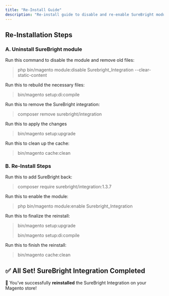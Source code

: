 ```yaml
---
title: "Re-Install Guide"
description: "Re-install guide to disable and re-enable SureBright module for Magento."
---
```


## Re-Installation Steps

### A. Uninstall SureBright module

<Accordion title=" Turn Off SureBright Integration">
  Run this command to disable the module and remove old files:

  > php bin/magento module:disable Surebright_Integration --clear-static-content
</Accordion>

<Accordion title=" Rebuild Code" iconType="duotone">
  Run this to rebuild the necessary files:

  > bin/magento setup:di:compile
</Accordion>

<Accordion title=" Remove the Integration" iconType="duotone">
  Run this to remove the SureBright integration:

  > composer remove surebright/integration
</Accordion>

<Accordion title="Update Magento" iconType="duotone">
  Run this to apply the changes

  > bin/magento setup:upgrade
</Accordion>

<Accordion title=" Clear Cache" iconType="duotone">
  Run this to clean up the cache:

  > bin/magento cache:clean
</Accordion>

### B. Re-Install Steps

<Accordion title="Re-Install SureBright">
  Run this to add SureBright back:

  > composer require surebright/integration:1.3.7
</Accordion>

<Accordion title=" Turn SureBright Back On">
  Run this to enable the module:

  > php bin/magento module:enable Surebright_Integration
</Accordion>

<Accordion title=" Update Magento and Rebuild Code" iconType="duotone">
  Run this to finalize the reinstall:

  > bin/magento setup:upgrade
  >
  > bin/magento setup:di:compile
</Accordion>

<Accordion title=" Clear Cache Again" iconType="duotone">
  Run this to finish the reinstall:

  > bin/magento cache:clean
</Accordion>

## ✅ **All Set\! SureBright Integration Completed**

🎉 You’ve successfully **reinstalled**  the SureBright Integration on your Magento store\!